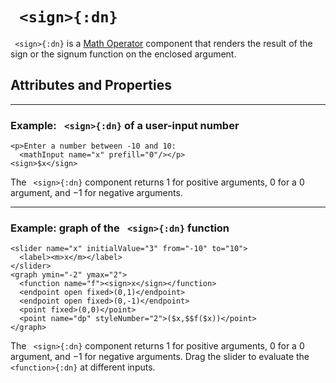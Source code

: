 


# ` <sign>{:dn}`

` <sign>{:dn}` is a [Math Operator](../document_structure/essentialConcepts#component-types)
component that renders the result of the $\text{sign}$ or the $\text{signum}$ function on the enclosed argument.

## Attributes and Properties 
 <AttrDisplay name='sign'/> 
 <PropDisplay name='sign'/>

---

### Example: ` <sign>{:dn}` of a user-input number


```doenet-editor-horiz
<p>Enter a number between -10 and 10: 
  <mathInput name="x" prefill="0"/></p>
<sign>$x</sign>
```



The ` <sign>{:dn}` component returns $1$ for positive arguments, $0$ for a $0$ argument, and $-1$ for negative arguments.



---

### Example: graph of the ` <sign>{:dn}` function


```doenet-editor-horiz
<slider name="x" initialValue="3" from="-10" to="10">
  <label><m>x</m></label>
</slider>
<graph ymin="-2" ymax="2">
  <function name="f"><sign>x</sign></function>
  <endpoint open fixed>(0,1)</endpoint>
  <endpoint open fixed>(0,-1)</endpoint>
  <point fixed>(0,0)</point>
  <point name="dp" styleNumber="2">($x,$$f($x))</point>
</graph>
```



The ` <sign>{:dn}` component returns $1$ for positive arguments, $0$ for a $0$ argument, and $-1$ for negative arguments. Drag the slider to evaluate the ` <function>{:dn}` at different inputs.

